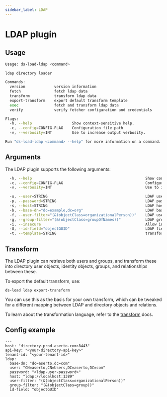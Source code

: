 ```yaml
---
sidebar_label: LDAP
---
```


# LDAP plugin

## Usage
```sh
Usage: ds-load-ldap <command>

ldap directory loader

Commands:
  version             version information
  fetch               fetch ldap data
  transform           transform ldap data
  export-transform    export default transform template
  exec                fetch and transform ldap data
  verify              verify fetcher configuration and credentials

Flags:
  -h, --help                  Show context-sensitive help.
  -c, --config=CONFIG-FLAG    Configuration file path
  -v, --verbosity=INT         Use to increase output verbosity.

Run "ds-load-ldap <command> --help" for more information on a command.
```

## Arguments

The LDAP plugin supports the following arguments:

```sh
  -h, --help                                                   Show context-sensitive help.
  -c, --config=CONFIG-FLAG                                     Configuration file path
  -v, --verbosity=INT                                          Use to increase output verbosity.

  -u, --user=STRING                                            LDAP user ($LDAP_USER)
  -p, --password=STRING                                        LDAP password ($LDAP_PASSWORD)
  -s, --host=STRING                                            LDAP host ($LDAP_HOST)
  -b, --base-dn="dc=example,dc=org"                            LDAP base DN ($LDAP_BASE_DN)
  -f, --user-filter="(&(objectClass=organizationalPerson))"    LDAP user filter ($LDAP_USER_FILTER)
  -g, --group-filter="(&(objectClass=groupOfNames))"           LDAP group filter ($LDAP_GROUP_FILTER)
  -i, --insecure                                               Allow insecure LDAP connection ($LDAP_INSECURE)
  -U, --id-field="objectGUID"                                  LDAP field to use as ID ($LDAP_ID_FIELD)
  -t, --template=STRING                                        transformation template file path ($DS_TEMPLATE_FILE)
```

## Transform

The LDAP plugin can retrieve both users and groups, and transform these into directory user objects, identity objects, groups, and relationships between these.

To export the default transform, use:

`ds-load ldap export-transform`

You can use this as the basis for your own transform, which can be tweaked for a different mapping between LDAP and directory objects and relations.

To learn about the transformation language, refer to the [transform](/docs/command-line-interface/ds-load-cli/transform) docs.


## Config example
```
---
host: "directory.prod.aserto.com:8443"
api-key: "<your-directory-api-key>"
tenant-id: "<your-tenant-id>"
ldap:
  base-dn: "dc=aserto,dc=com"
  user: "CN=aserto,CN=Users,DC=aserto,DC=com"
  password: "<ldap-user-password>"
  host: "ldap://localhost:1389"
  user-filter: "(&(objectClass=organizationalPerson))"
  group-filter: "(&(objectClass=group))"
  id-field: "objectGUID"
```
